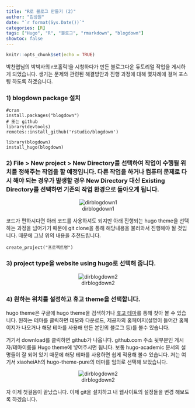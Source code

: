 ```yaml
---
title: "R로 블로그 만들기 (2)"
author: "김상원"
date: "`r format(Sys.Date())`"
categories: [R]
tags: ["Hugo", "R", "블로그", "rmarkdown", "blogdown"]
showtoc: false
---
```


```r
knitr::opts_chunk$set(echo = TRUE)
```

박찬엽님의 박박사의 r코홀릭!을 시청하다가 만든 블로그다운 듀토리얼 작업을 게시하게 되었습니다. 생기는 문제와 관련된 해결방안과 진행 과정에 대해 몇차례에 걸쳐 포스팅 하도록 하겠습니다.

### 1) blogdown package 설치
```
#cran
install.packages("blogdown")
# 또는 github
library(devtools)
remotes::install_github('rstudio/blogdown')

library(blogdown)
install_hugo(blogdown)
```


### 2) File > New project > New Directory를 선택하여 작업이 수행될 위치를 정해주는 작업을 할 예정입니다. 다른 작업을 하거나 컴퓨터 문제로 다시 해야 되는 경우가 발생할 경우 New Directory 대신 Existing Directory를 선택하면 기존의 작업 환경으로 돌아오게 됩니다.
<center>
![dirblogdown1](/post/blogdownr/dirblogdown1.png)
</center>
코드가 편하시다면 아래 코드를 사용하셔도 되지만 아래 진행되는 hugo theme을 선택하는 과정을 넘어가기 때문에 git clone을 통해 해당내용을 불러와서 진행해야 될 것입니다. 때문에 그냥 위의 내용을 추천드립니다.
```
create_project("프로젝트명")
```

### 3) project type을 website using hugo로 선택해 줍니다.
<center>
![dirblogdown2](/post/blogdownr/dirblogdown2.png)
</center>

### 4) 원하는 위치를 설정하고 휴고 theme을 선택합니다.
hugo theme은 구글에 hugo theme을 검색하거나 [휴고 테마](https://themes.gohugo.io/)를 통해 찾아 볼 수 있습니다. 원하는 테마를 클릭하면 데모와 다운로드, 제공자의 홈페이지(설명이 들어간 홈페이지가 나오거나 해당 테마를 사용해 만든 본인의 블로그 등)를 볼수 있습니다. 

거기서 download를 클릭하면 github가 나옵니다. github.com 주소 뒷부분인 게시자/테마이름을 Hugo theme에 넣어주시면 됩니다. 보통 hugo-academic 문서의 설명들이 잘 되어 있기 때문에 해당 테마를 사용하면 쉽게 적용해 볼수 있습니다. 저는 여기서 xiaoheiAh의 hugo-theme-pure의 테마를 임의로 선택해 보았습니다. 

<center>
![dirblogdown2](/post/blogdownr/setname.png)
</center>

자 이제 첫걸음이 끝났습니다. 이제 git을 설치하고 내 웹사이트의 설정들을 변경 해보도록 하겠습니다.